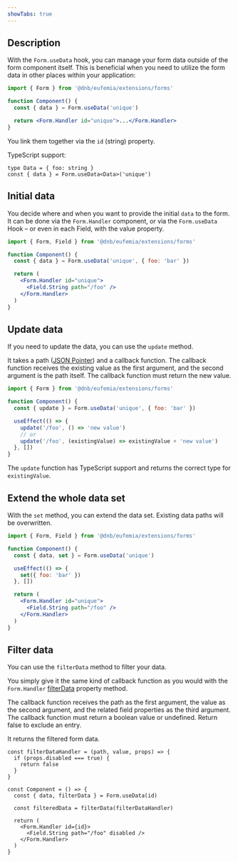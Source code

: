 ```yaml
---
showTabs: true
---
```


## Description

With the `Form.useData` hook, you can manage your form data outside of the form component itself. This is beneficial when you need to utilize the form data in other places within your application:

```jsx
import { Form } from '@dnb/eufemia/extensions/forms'

function Component() {
  const { data } = Form.useData('unique')

  return <Form.Handler id="unique">...</Form.Handler>
}
```

You link them together via the `id` (string) property.

TypeScript support:

```tsx
type Data = { foo: string }
const { data } = Form.useData<Data>('unique')
```

## Initial data

You decide where and when you want to provide the initial `data` to the form. It can be done via the `Form.Handler` component, or via the `Form.useData` Hook – or even in each Field, with the value property.

```jsx
import { Form, Field } from '@dnb/eufemia/extensions/forms'

function Component() {
  const { data } = Form.useData('unique', { foo: 'bar' })

  return (
    <Form.Handler id="unique">
      <Field.String path="/foo" />
    </Form.Handler>
  )
}
```

## Update data

If you need to update the data, you can use the `update` method.

It takes a path ([JSON Pointer](/uilib/extensions/forms/getting-started/#what-is-a-json-pointer)) and a callback function. The callback function receives the existing value as the first argument, and the second argument is the path itself. The callback function must return the new value.

```jsx
import { Form } from '@dnb/eufemia/extensions/forms'

function Component() {
  const { update } = Form.useData('unique', { foo: 'bar' })

  useEffect(() => {
    update('/foo', () => 'new value')
    // or
    update('/foo', (existingValue) => existingValue + 'new value')
  }, [])
}
```

The `update` function has TypeScript support and returns the correct type for `existingValue`.

## Extend the whole data set

With the `set` method, you can extend the data set. Existing data paths will be overwritten.

```jsx
import { Form, Field } from '@dnb/eufemia/extensions/forms'

function Component() {
  const { data, set } = Form.useData('unique')

  useEffect(() => {
    set({ foo: 'bar' })
  }, [])

  return (
    <Form.Handler id="unique">
      <Field.String path="/foo" />
    </Form.Handler>
  )
}
```

## Filter data

You can use the `filterData` method to filter your data.

You simply give it the same kind of callback function as you would with the `Form.Handler` [filterData](/uilib/extensions/forms/extended-features/Form/Handler/demos/#filter-your-data) property method.

The callback function receives the path as the first argument, the value as the second argument, and the related field properties as the third argument. The callback function must return a boolean value or undefined. Return false to exclude an entry.

It returns the filtered form data.

```tsx
const filterDataHandler = (path, value, props) => {
  if (props.disabled === true) {
    return false
  }
}

const Component = () => {
  const { data, filterData } = Form.useData(id)

  const filteredData = filterData(filterDataHandler)

  return (
    <Form.Handler id={id}>
      <Field.String path="/foo" disabled />
    </Form.Handler>
  )
}
```
